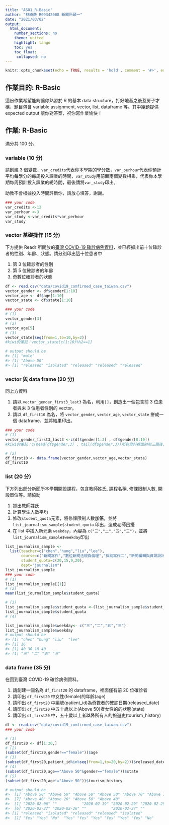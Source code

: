 ```yaml
---
title: "AS01_R-Basic"
author: "林綺薇 R09342008 新聞所碩一"
date: "2021/03/02"
output:
  html_document:
    number_sections: no
    theme: united
    highlight: tango
    toc: yes
    toc_float:
     collapsed: no
---
```


```r
knitr::opts_chunk$set(echo = TRUE, results = 'hold', comment = '#>', error = TRUE)
```

## 作業目的: R-Basic

這份作業希望能夠讓你熟習於 R 的基本 data structure，打好地基之後蓋房子才穩，題目包含 variable assignment, vector, list, dataframe 等。其中幾題提供 expected output 讓你對答案，祝你寫作業愉快！

## 作業: R-Basic

滿分共 100 分。

### variable (10 分)

請創建 3 個變數，`var_credits`代表你本學期的學分數，`var_perhour`代表你預計平均每學分的每周投入課業的時間，`var_study`用前面兩個變數相乘，代表你本學期每周預計投入課業的總時間，最後請將`var_study`印出。

助教不會根據投入時間評斷你，請放心填答，謝謝。

```r
### your code
var_credits <-12
var_perhour <-3
var_study <-var_credits*var_perhour
var_study
```

### vector 基礎操作 (15 分)

下方提供 Readr 所開放的[臺灣 COVID-19 確診病例資料](https://github.com/readr-media/readr-data/tree/master/covid-19)，並已經抓出前十位確診者的性別、年齡、狀態。請分別印出這十位患者中

(1) 第 3 位確診者的性別   
(2) 第 5 位確診者的年齡   
(3) 奇數位確診者的狀態

```r
df <- read.csv("data/covid19_comfirmed_case_taiwan.csv")
vector_gender <- df$gender[1:10]
vector_age <- df$age[1:10]
vector_state <- df$state[1:10]

### your code
# (1)
vector_gender[3]
# (2)
vector_age[5]
# (3)
vector_state[seq(from=1,to=10,by=2)]
#kiwi的筆記：vector_state[c(1:10)%%2==1]

# output should be
#> [1] "male"
#> [1] "Above 50"
#> [1] "released" "isolated" "released" "released" "released"
```

### vector 與 data frame (20 分) 

同上方資料 

(1) 請以 `vector_gender_first3_last3` 為名，利用`[]`，創造出一個包含前 3 位患者與末 3 位患者性別的 vector。   
(2) 請以 `df_first10` 為名，將 `vector_gender`, `vector_age`, `vector_state` 拼成一個 dataframe，並將結果印出。   

```r
### your code
# (1)
vector_gender_first3_last3 <-c(df$gender[1:3] , df$gender[8:10])
#kiwi的筆記：c(head(df$gender,3) , tail(df$gender,3))所有資料裡面的前三跟後三

# (2)
df_first10 <- data.frame(vector_gender,vector_age,vector_state)
df_first10
```

### list (20 分) 

下方列出部分新聞所本學期開設課程，包含教師姓氏, 課程名稱, 修課限制人數, 開設單位等。請協助

(1) 抓出教師姓氏   
(2) 計算學生人數平均   
(3) 修改`student_quota`元素，將修課限制人數**加倍**，並將 `list_journalism_sample$student_quota` 印出，造成老師困擾   
(4) 在 list 中插入新元素 `weekday`，內容為 `c("三","二","五","三")`，並將`list_journalism_sample$weekday`印出

```r
list_journalism_sample <-
  list(teacher=c("chen","hung","liu","lee"),
       course=c("新聞寫作","數位新聞法規與倫理","採訪寫作二","新聞編輯與資訊設計"),
       student_quota=c(20,15,9,20),
       dept="journalism")
list_journalism_sample
### your code
# (1)
list_journalism_sample[[1]]
# (2)
mean(list_journalism_sample$student_quota)

# (3)
list_journalism_sample$student_quota <-(list_journalism_sample$student_quota)*2
list_journalism_sample$student_quota
# (4)

list_journalism_sample$weekday<- c("三","二","五","三")
list_journalism_sample$weekday
# output should be
#> [1] "chen" "hung" "liu"  "lee" 
#> [1] 16
#> [1] 40 30 18 40
#> [1] "三" "二" "五" "三"
```

### data frame (35 分) 

在回到臺灣 COVID-19 確診病例資料。

(1) 請創建一個名為 `df_first20` 的 dataframe，裡面僅有前 20 位確診者   
(2) 請印出 `df_first20` 中女性(female)的年齡(age)   
(3) 請印出 `df_first20` 中編號(patient_id)為奇數者的確診日期(released_date)
(4) 請印出 `df_first20` 中五十歲以上(Above 50)者女性的的狀態(state)   
(5) 請印出 `df_first20` 中，五十歲以上者**以外**所有人的旅遊史(tourism_history)     


```r
df <- read.csv("data/covid19_comfirmed_case_taiwan.csv")
### your code

# (1)
df_first20 <- df[1:20,]
# (2)
(subset(df_first20,gender=="female"))$age
# (3)
(subset(df_first20,patient_id%in%seq(from=1,to=20,by=2)))$released_date
# (4)
(subset(df_first20,age=="Above 50"&gender=="female"))$state
# (5)
(subset(df_first20,age!="Above 50"))$tourism_history

# output should be
#>  [1] "Above 50" "Above 50" "Above 50" "Above 50" "Above 70" "Above 70"
#>  [7] "Above 40" "Above 20" "Above 50" "Above 40"
#>  [1] "2020-02-06" ""           "2020-02-19" "2020-02-29" "2020-02-29"
#>  [6] "2020-02-27" "2020-02-26" ""           "2020-02-27" "" 
#> [1] "released" "isolated" "released" "released" "isolated"
#>  [1] "Yes" "Yes" "No"  "Yes" "Yes" "Yes" "Yes" "Yes" "Yes" "No"
```


